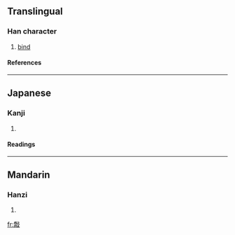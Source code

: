 {{see|敿}}

==Translingual==
===Han character===
{{Han char|rn=66|rad=攴|as=12|sn=16|four=|canj=竹月卜水 (HBYE)}}
# [[bind]]
====References====
{{Han ref|kx=0475.180|dkj=13382|hdz=21476.130|uh=657D|ud=25981}}
----
==Japanese==
===Kanji===
{{ja-kanji|grade=|rs=攴12}}
# {{defn|Japanese}} 
====Readings====
{{ja-readings|on=[[きょう]] (kyō), [[ぎょう]] (gyō)|kun=[[つなぐ]] (tsunagu)}}
----
==Mandarin==
===Hanzi===
{{cmn-hanzi|pin=[[jiǎo]] (jiao3)|wg=chiao<sup>3</sup>}}
# {{defn|Mandarin}}

[[fr:敽]]